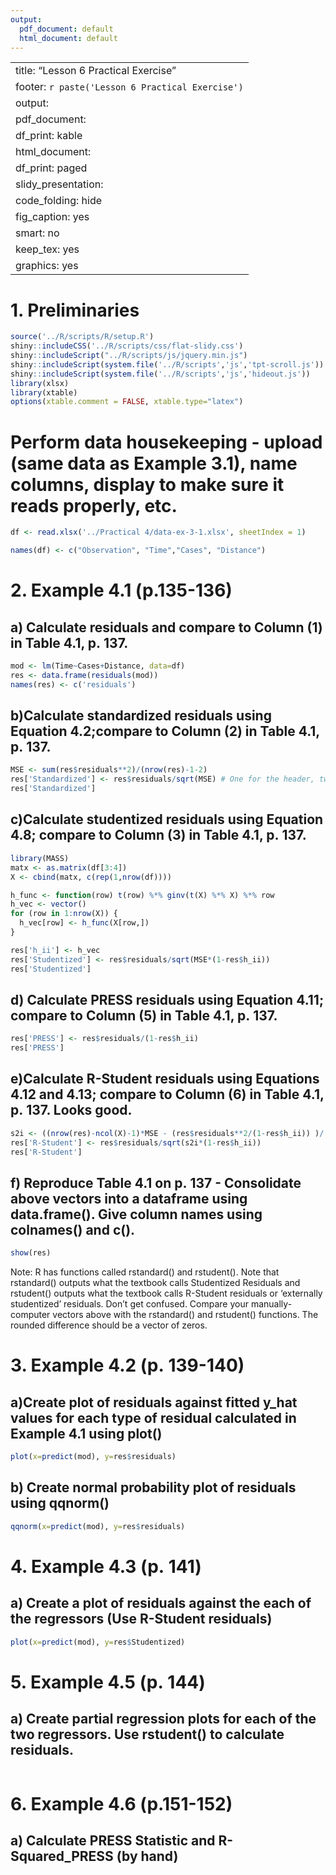 ```yaml
---
output:
  pdf_document: default
  html_document: default
---
```

---
title: "Lesson 6 Practical Exercise"
footer: `r paste('Lesson 6 Practical Exercise')`
output:
  pdf_document:
    df_print: kable
  html_document:
    df_print: paged
  slidy_presentation:
    code_folding: hide
    fig_caption: yes
    smart: no
keep_tex: yes
graphics: yes
---

# 1. Preliminaries

```r
source('../R/scripts/R/setup.R')
shiny::includeCSS('../R/scripts/css/flat-slidy.css')
shiny::includeScript("../R/scripts/js/jquery.min.js")
shiny::includeScript(system.file('../R/scripts','js','tpt-scroll.js'))
shiny::includeScript(system.file('../R/scripts','js','hideout.js'))
library(xlsx)
library(xtable)
options(xtable.comment = FALSE, xtable.type="latex")
```

# Perform data housekeeping - upload (same data as Example 3.1), name columns, display to make sure it reads properly, etc. 

```r
df <- read.xlsx('../Practical 4/data-ex-3-1.xlsx', sheetIndex = 1)
```

```r
names(df) <- c("Observation", "Time","Cases", "Distance")
```

# 2. Example 4.1 (p.135-136)
## a) Calculate residuals and compare to Column (1) in Table 4.1, p. 137. 

```r
mod <- lm(Time~Cases+Distance, data=df)
res <- data.frame(residuals(mod))
names(res) <- c('residuals')
```

##  b)Calculate standardized residuals using Equation 4.2;compare to Column (2) in Table 4.1, p. 137. 

```r
MSE <- sum(res$residuals**2)/(nrow(res)-1-2)
res['Standardized'] <- res$residuals/sqrt(MSE) # One for the header, two for the parameters
res['Standardized']
```

##  c)Calculate studentized residuals using Equation 4.8; compare to Column (3) in Table 4.1, p. 137. 

```r
library(MASS)
matx <- as.matrix(df[3:4])
X <- cbind(matx, c(rep(1,nrow(df))))

h_func <- function(row) t(row) %*% ginv(t(X) %*% X) %*% row
h_vec <- vector()
for (row in 1:nrow(X)) {
  h_vec[row] <- h_func(X[row,])
}

res['h_ii'] <- h_vec
res['Studentized'] <- res$residuals/sqrt(MSE*(1-res$h_ii))
res['Studentized']
```

## d) Calculate PRESS residuals using Equation 4.11; compare to Column (5) in Table 4.1, p. 137. 

```r
res['PRESS'] <- res$residuals/(1-res$h_ii)
res['PRESS']
```

## e)Calculate R-Student residuals using Equations 4.12 and 4.13; compare to Column (6) in Table 4.1, p. 137. Looks good.

```r
s2i <- ((nrow(res)-ncol(X)-1)*MSE - (res$residuals**2/(1-res$h_ii)) )/(nrow(res)-ncol(X)-2) # Subtract one more due to intercepts in X
res['R-Student'] <- res$residuals/sqrt(s2i*(1-res$h_ii))
res['R-Student']
```

## f) Reproduce Table 4.1 on p. 137 - Consolidate above vectors into a dataframe using data.frame(). Give column names using colnames() and c().

```r
show(res)
```



Note: R has functions called rstandard() and rstudent(). Note that rstandard() outputs what the textbook calls Studentized Residuals
and rstudent() outputs what the textbook calls R-Student residuals or 'externally studentized' residuals. Don't get confused. 
Compare your manually-computer vectors above with the rstandard() and rstudent() functions. The rounded difference should be a vector of zeros. 



# 3. Example 4.2 (p. 139-140)
## a)Create plot of residuals against fitted y_hat values for each type of residual calculated in Example 4.1 using plot()

```r
plot(x=predict(mod), y=res$residuals)
```

## b) Create normal probability plot of residuals using qqnorm()

```r
qqnorm(x=predict(mod), y=res$residuals)
```

# 4. Example 4.3 (p. 141)
## a) Create a plot of residuals against the each of the regressors (Use R-Student residuals)

```r
plot(x=predict(mod), y=res$Studentized)
```

# 5. Example 4.5 (p. 144) ###
## a) Create partial regression plots for each of the two regressors. Use rstudent() to calculate residuals.

```r

```

# 6. Example 4.6 (p.151-152) ###
## a) Calculate PRESS Statistic and R-Squared_PRESS (by hand)

```r

```

